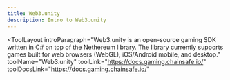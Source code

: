 ```yaml
---
title: Web3.unity
description: Intro to Web3.unity
---
```


<ToolLayout
    introParagraph="Web3.unity is an open-source gaming SDK written in C# on top of the Nethereum library. The library currently supports games built for web browsers (WebGL), iOS/Android mobile, and desktop."
    toolName="Web3.unity"
    toolLink="https://docs.gaming.chainsafe.io/"
    toolDocsLink="https://docs.gaming.chainsafe.io/"
>
</ToolLayout>